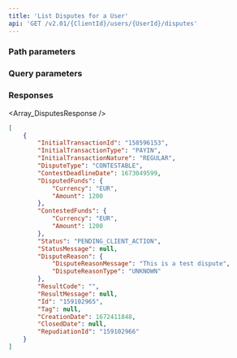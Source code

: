 ```yaml
---
title: 'List Disputes for a User'  
api: 'GET /v2.01/{ClientId}/users/{UserId}/disputes'  
---
```


  


### Path parameters  

<UserId />  

### Query parameters  

<BeforeDate2 />  

<AfterDate2 />  

<Status2 />

<DisputeType />

### Responses  

<AccordionGroup><Accordion title="200">  

<Array_DisputesResponse /></Accordion></AccordionGroup>  

<ResponseExample>  

```json 200  
[
    {
        "InitialTransactionId": "158596153",
        "InitialTransactionType": "PAYIN",
        "InitialTransactionNature": "REGULAR",
        "DisputeType": "CONTESTABLE",
        "ContestDeadlineDate": 1673049599,
        "DisputedFunds": {
            "Currency": "EUR",
            "Amount": 1200
        },
        "ContestedFunds": {
            "Currency": "EUR",
            "Amount": 1200
        },
        "Status": "PENDING_CLIENT_ACTION",
        "StatusMessage": null,
        "DisputeReason": {
            "DisputeReasonMessage": "This is a test dispute",
            "DisputeReasonType": "UNKNOWN"
        },
        "ResultCode": "",
        "ResultMessage": null,
        "Id": "159102965",
        "Tag": null,
        "CreationDate": 1672411848,
        "ClosedDate": null,
        "RepudiationId": "159102966"
    }
]  
 ```  

</ResponseExample>  

<RequestExample>  
  <PhpListDisputesUser />
  <NodeListDisputesUser />
  <RubyListDisputesUser />
  <JavaListUserDisputes />
  <ListUserDisputesPython />
  <NetListUserDisputes />
</RequestExample>